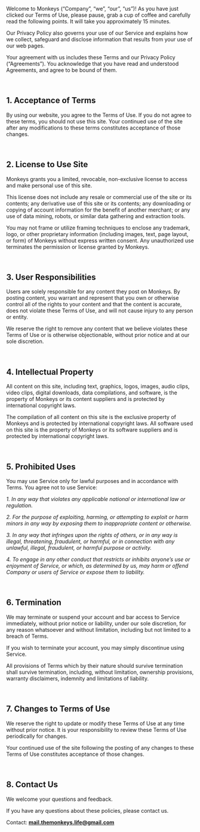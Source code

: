 Welcome to Monkeys (“Company”, “we”, “our”, “us”)! As you have just clicked our Terms of Use, please pause, grab a cup of coffee and carefully read the following points. It will take you approximately 15 minutes.

Our Privacy Policy also governs your use of our Service and explains how we collect, safeguard and disclose information that results from your use of our web pages.

Your agreement with us includes these Terms and our Privacy Policy (“Agreements”). You acknowledge that you have read and understood Agreements, and agree to be bound of them.

<br />

## 1. Acceptance of Terms

By using our website, you agree to the Terms of Use. If you do not agree to these terms, you should not use this site. Your continued use of the site after any modifications to these terms constitutes acceptance of those changes.

<br />

## 2. License to Use Site

Monkeys grants you a limited, revocable, non-exclusive license to access and make personal use of this site.

This license does not include any resale or commercial use of the site or its contents; any derivative use of this site or its contents; any downloading or copying of account information for the benefit of another merchant; or any use of data mining, robots, or similar data gathering and extraction tools.

You may not frame or utilize framing techniques to enclose any trademark, logo, or other proprietary information (including images, text, page layout, or form) of Monkeys without express written consent. Any unauthorized use terminates the permission or license granted by Monkeys.

<br />

## 3. User Responsibilities

Users are solely responsible for any content they post on Monkeys. By posting content, you warrant and represent that you own or otherwise control all of the rights to your content and that the content is accurate, does not violate these Terms of Use, and will not cause injury to any person or entity.

We reserve the right to remove any content that we believe violates these Terms of Use or is otherwise objectionable, without prior notice and at our sole discretion.

<br />

## 4. Intellectual Property

All content on this site, including text, graphics, logos, images, audio clips, video clips, digital downloads, data compilations, and software, is the property of Monkeys or its content suppliers and is protected by international copyright laws.

The compilation of all content on this site is the exclusive property of Monkeys and is protected by international copyright laws. All software used on this site is the property of Monkeys or its software suppliers and is protected by international copyright laws.

<br />

## 5. Prohibited Uses

You may use Service only for lawful purposes and in accordance with Terms. You agree not to use Service:

_1. In any way that violates any applicable national or international law or regulation._

_2. For the purpose of exploiting, harming, or attempting to exploit or harm minors in any way by exposing them to inappropriate content or otherwise._

_3. In any way that infringes upon the rights of others, or in any way is illegal, threatening, fraudulent, or harmful, or in connection with any unlawful, illegal, fraudulent, or harmful purpose or activity._

_4. To engage in any other conduct that restricts or inhibits anyone’s use or enjoyment of Service, or which, as determined by us, may harm or offend Company or users of Service or expose them to liability._

<br />

## 6. Termination

We may terminate or suspend your account and bar access to Service immediately, without prior notice or liability, under our sole discretion, for any reason whatsoever and without limitation, including but not limited to a breach of Terms.

If you wish to terminate your account, you may simply discontinue using Service.

All provisions of Terms which by their nature should survive termination shall survive termination, including, without limitation, ownership provisions, warranty disclaimers, indemnity and limitations of liability.

<br />

## 7. Changes to Terms of Use

We reserve the right to update or modify these Terms of Use at any time without prior notice. It is your responsibility to review these Terms of Use periodically for changes.

Your continued use of the site following the posting of any changes to these Terms of Use constitutes acceptance of those changes.

<br />

## 8. Contact Us

We welcome your questions and feedback.

If you have any questions about these policies, please contact us.

Contact: **mail.themonkeys.life@gmail.com**

